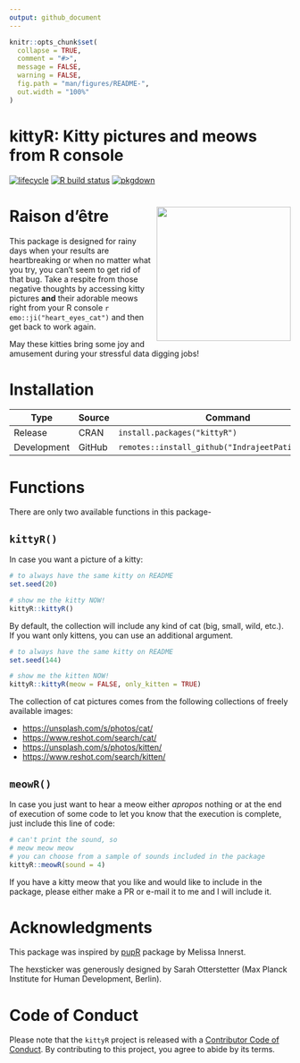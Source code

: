 ```yaml
---
output: github_document
---
```


<!-- README.md is generated from README.Rmd. Please edit that file -->

```r
knitr::opts_chunk$set(
  collapse = TRUE,
  comment = "#>",
  message = FALSE,
  warning = FALSE,
  fig.path = "man/figures/README-",
  out.width = "100%"
)
```

# kittyR: Kitty pictures and meows from R console

[![lifecycle](https://img.shields.io/badge/lifecycle-retired-orange.svg)](https://lifecycle.r-lib.org/articles/stages.html)
[![R build status](https://github.com/IndrajeetPatil/kittyR/workflows/R-CMD-check/badge.svg)](https://github.com/IndrajeetPatil/kittyR)
[![pkgdown](https://github.com/IndrajeetPatil/kittyR/workflows/pkgdown/badge.svg)](https://github.com/IndrajeetPatil/kittyR/actions)

# Raison d’être <img src="man/figures/logo.png" align="right" width="240" />

This package is designed for rainy days when your results are heartbreaking or
when no matter what you try, you can't seem to get rid of that bug. Take a
respite from those negative thoughts by accessing kitty pictures **and** their
adorable meows right from your R console `r emo::ji("heart_eyes_cat")` and then
get back to work again.

May these kitties bring some joy and amusement during your stressful data
digging jobs!

# Installation

Type | Source | Command
---|---|---
Release | CRAN | `install.packages("kittyR")`
Development | GitHub | `remotes::install_github("IndrajeetPatil/kittyR")`

# Functions

There are only two available functions in this package-

## `kittyR()`

In case you want a picture of a kitty:

```r
# to always have the same kitty on README
set.seed(20)

# show me the kitty NOW!
kittyR::kittyR()
```

By default, the collection will include any kind of cat (big, small, wild,
etc.). If you want only kittens, you can use an additional argument.

```r
# to always have the same kitty on README
set.seed(144)

# show me the kitten NOW!
kittyR::kittyR(meow = FALSE, only_kitten = TRUE)
```

The collection of cat pictures comes from the following collections of freely
available images:

  - <https://unsplash.com/s/photos/cat/>
  - <https://www.reshot.com/search/cat/>
  - <https://unsplash.com/s/photos/kitten/>
  - <https://www.reshot.com/search/kitten/>

## `meowR()`

In case you just want to hear a meow either *apropos* nothing or at the end of
execution of some code to let you know that the execution is complete, just
include this line of code:

```r
# can't print the sound, so
# meow meow meow
# you can choose from a sample of sounds included in the package
kittyR::meowR(sound = 4)
```

If you have a kitty meow that you like and would like to include in the package,
please either make a PR or e-mail it to me and I will include it.

# Acknowledgments

This package was inspired by [pupR](https://github.com/melissanjohnson/pupR)
package by Melissa Innerst.

The hexsticker was generously designed by Sarah Otterstetter (Max Planck
Institute for Human Development, Berlin).

# Code of Conduct

Please note that the `kittyR` project is released with a [Contributor Code of Conduct](https://contributor-covenant.org/version/2/0/CODE_OF_CONDUCT.html).
By contributing to this project, you agree to abide by its terms.

